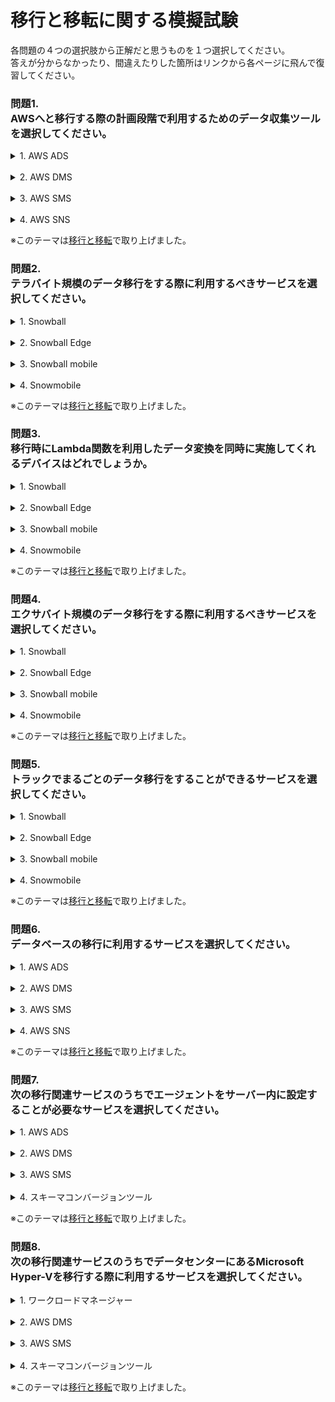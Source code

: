 # 移行と移転に関する模擬試験

各問題の４つの選択肢から正解だと思うものを１つ選択してください。  
答えが分からなかったり、間違えたりした箇所はリンクから各ページに飛んで復習してください。
### 問題1. <br/>AWSへと移行する際の計画段階で利用するためのデータ収集ツールを選択してください。
<details><summary>1. AWS ADS</summary>正解です。<br/>AWS Application Discovery Service では、オンプレミスのアプリケーションが自動的にプロファイルされるため、AWS へのアプリケーションの迅速かつ確実な移行計画がサポートされます。</details><br/>
<details><summary>2. AWS DMS</summary>2.は不正解です。<br/>AWS Application Discovery Service では、オンプレミスのアプリケーションが自動的にプロファイルされるため、AWS へのアプリケーションの迅速かつ確実な移行計画がサポートされます。</details><br/>
<details><summary>3. AWS SMS</summary>3.は不正解です。<br/>AWS Application Discovery Service では、オンプレミスのアプリケーションが自動的にプロファイルされるため、AWS へのアプリケーションの迅速かつ確実な移行計画がサポートされます。</details><br/>
<details><summary>4. AWS SNS</summary>4.は不正解です。<br/>AWS Application Discovery Service では、オンプレミスのアプリケーションが自動的にプロファイルされるため、AWS へのアプリケーションの迅速かつ確実な移行計画がサポートされます。</details>

※このテーマは[移行と移転](aws_cp_transition_and_relocation)で取り上げました。

### 問題2. <br/>テラバイト規模のデータ移行をする際に利用するべきサービスを選択してください。
<details><summary>1. Snowball</summary>1.は不正解です。<br/>Snowballでも移行は可能でしたが、現在はSnowball Edge の利用が推奨されています。</details><br/>
<details><summary>2. Snowball Edge</summary>正解です。<br/>Snowball Edge を使用すると、テラバイト規模のデータを 1 週間程度で移動できます。<br/>このサービスを使用することにより、データベース、バックアップ、アーカイブ、健康管理レコード、分析データセット、IoT センサーデータ、メディアコンテンツなどを移動できます。</details><br/>
<details><summary>3. Snowball mobile</summary>3.は不正解です。<br/>Snowball mobileというサービスはありません。</details><br/>
<details><summary>4. Snowmobile</summary>4.は不正解です。<br/>AWS Snowmobile は、超大容量データを AWS に移動するために使用できるエクサバイト規模のデータ転送サービスです。</details>

※このテーマは[移行と移転](aws_cp_transition_and_relocation)で取り上げました。

### 問題3. <br/>移行時にLambda関数を利用したデータ変換を同時に実施してくれるデバイスはどれでしょうか。
<details><summary>1. Snowball</summary>1.は不正解です。<br/>AWS Snowball Edge は特定の AWS 機能を対象に、オンボードのストレージと処理能力を搭載した Snowball タイプのデバイスです。<br/>AWS Snowball Edge デバイス ジョブの作成時に Python 言語の Lambda 関数を作成して Amazon S3 バケットに関連付けることができます。<br/>各関数は、アプライアンスに関連付けられたバケットで実行された Amazon S3 PUT オブジェクトアクションがあると常にトリガーされます。</details><br/>
<details><summary>2. Snowball Edge</summary>正解です。<br/>AWS Snowball Edge は特定の AWS 機能を対象に、オンボードのストレージと処理能力を搭載した Snowball タイプのデバイスです。<br/>AWS Snowball Edge デバイス ジョブの作成時に Python 言語の Lambda 関数を作成して Amazon S3 バケットに関連付けることができます。<br/>各関数は、アプライアンスに関連付けられたバケットで実行された Amazon S3 PUT オブジェクトアクションがあると常にトリガーされます。</details><br/>
<details><summary>3. Snowball mobile</summary>3.は不正解です。<br/>AWS Snowball Edge は特定の AWS 機能を対象に、オンボードのストレージと処理能力を搭載した Snowball タイプのデバイスです。<br/>AWS Snowball Edge デバイス ジョブの作成時に Python 言語の Lambda 関数を作成して Amazon S3 バケットに関連付けることができます。<br/>各関数は、アプライアンスに関連付けられたバケットで実行された Amazon S3 PUT オブジェクトアクションがあると常にトリガーされます。</details><br/>
<details><summary>4. Snowmobile</summary>4.は不正解です。<br/>AWS Snowball Edge は特定の AWS 機能を対象に、オンボードのストレージと処理能力を搭載した Snowball タイプのデバイスです。<br/>AWS Snowball Edge デバイス ジョブの作成時に Python 言語の Lambda 関数を作成して Amazon S3 バケットに関連付けることができます。<br/>各関数は、アプライアンスに関連付けられたバケットで実行された Amazon S3 PUT オブジェクトアクションがあると常にトリガーされます。</details>

※このテーマは[移行と移転](aws_cp_transition_and_relocation)で取り上げました。

### 問題4. <br/>エクサバイト規模のデータ移行をする際に利用するべきサービスを選択してください。
<details><summary>1. Snowball</summary>1.は不正解です。<br/>AWS Snowmobile は、超大容量データを AWS に移動するために使用できるエクサバイト規模のデータ転送サービスです。</details><br/>
<details><summary>2. Snowball Edge</summary>2.は不正解です。<br/>AWS Snowmobile は、超大容量データを AWS に移動するために使用できるエクサバイト規模のデータ転送サービスです。</details><br/>
<details><summary>3. Snowball mobile</summary>3.は不正解です。<br/>AWS Snowmobile は、超大容量データを AWS に移動するために使用できるエクサバイト規模のデータ転送サービスです。</details><br/>
<details><summary>4. Snowmobile</summary>正解です。<br/>AWS Snowmobile は、超大容量データを AWS に移動するために使用できるエクサバイト規模のデータ転送サービスです。</details>

※このテーマは[移行と移転](aws_cp_transition_and_relocation)で取り上げました。

### 問題5. <br/>トラックでまるごとのデータ移行をすることができるサービスを選択してください。
<details><summary>1. Snowball</summary>1.は不正解です。<br/>AWS Snowmobile は、超大容量データを AWS に移動するために使用できるエクサバイト規模のデータ転送サービスです。<br/>セミトレーラートラックが牽引する長さ 14 m の丈夫な輸送コンテナで、Snowmobile 1 台あたり 100 PB まで転送できます。<br/>Snowmobile を使うと、ビデオライブラリや画像リポジトリ、またはデータセンター全体まで、膨大な量のデータを簡単にクラウドに移動できます。<br/>Snowmobile でのデータ転送は、より安全かつ高速で、コスト効率の良い方法です。</details><br/>
<details><summary>2. Snowball Edge</summary>2.は不正解です。<br/>AWS Snowmobile は、超大容量データを AWS に移動するために使用できるエクサバイト規模のデータ転送サービスです。<br/>セミトレーラートラックが牽引する長さ 14 m の丈夫な輸送コンテナで、Snowmobile 1 台あたり 100 PB まで転送できます。<br/>Snowmobile を使うと、ビデオライブラリや画像リポジトリ、またはデータセンター全体まで、膨大な量のデータを簡単にクラウドに移動できます。<br/>Snowmobile でのデータ転送は、より安全かつ高速で、コスト効率の良い方法です。</details><br/>
<details><summary>3. Snowball mobile</summary>3.は不正解です。<br/>AWS Snowmobile は、超大容量データを AWS に移動するために使用できるエクサバイト規模のデータ転送サービスです。<br/>セミトレーラートラックが牽引する長さ 14 m の丈夫な輸送コンテナで、Snowmobile 1 台あたり 100 PB まで転送できます。<br/>Snowmobile を使うと、ビデオライブラリや画像リポジトリ、またはデータセンター全体まで、膨大な量のデータを簡単にクラウドに移動できます。<br/>Snowmobile でのデータ転送は、より安全かつ高速で、コスト効率の良い方法です。</details><br/>
<details><summary>4. Snowmobile</summary>正解です。<br/>AWS Snowmobile は、超大容量データを AWS に移動するために使用できるエクサバイト規模のデータ転送サービスです。<br/>セミトレーラートラックが牽引する長さ 14 m の丈夫な輸送コンテナで、Snowmobile 1 台あたり 100 PB まで転送できます。<br/>Snowmobile を使うと、ビデオライブラリや画像リポジトリ、またはデータセンター全体まで、膨大な量のデータを簡単にクラウドに移動できます。<br/>Snowmobile でのデータ転送は、より安全かつ高速で、コスト効率の良い方法です。</details>

※このテーマは[移行と移転](aws_cp_transition_and_relocation)で取り上げました。

### 問題6. <br/>データベースの移行に利用するサービスを選択してください。
<details><summary>1. AWS ADS</summary>1.は不正解です。<br/>AWS Database Migration Service (AWS DMS) は、リレーショナルデータベース、データウェアハウス、NoSQL データベース、他の種類のデータストアを移行しやすくするクラウドサービスです。<br/>AWS DMS を使用して、オンプレミスのインスタンス間 (AWS クラウドセットアップを使用)、またはクラウドセットアップとオンプレミスセットアップの組み合わせの間で、AWS クラウドにデータを移行できます。</details><br/>
<details><summary>2. AWS DMS</summary>正解です。<br/>AWS Database Migration Service (AWS DMS) は、リレーショナルデータベース、データウェアハウス、NoSQL データベース、他の種類のデータストアを移行しやすくするクラウドサービスです。<br/>AWS DMS を使用して、オンプレミスのインスタンス間 (AWS クラウドセットアップを使用)、またはクラウドセットアップとオンプレミスセットアップの組み合わせの間で、AWS クラウドにデータを移行できます。</details><br/>
<details><summary>3. AWS SMS</summary>3.は不正解です。<br/>AWS Database Migration Service (AWS DMS) は、リレーショナルデータベース、データウェアハウス、NoSQL データベース、他の種類のデータストアを移行しやすくするクラウドサービスです。<br/>AWS DMS を使用して、オンプレミスのインスタンス間 (AWS クラウドセットアップを使用)、またはクラウドセットアップとオンプレミスセットアップの組み合わせの間で、AWS クラウドにデータを移行できます。</details><br/>
<details><summary>4. AWS SNS</summary>4.は不正解です。<br/>AWS Database Migration Service (AWS DMS) は、リレーショナルデータベース、データウェアハウス、NoSQL データベース、他の種類のデータストアを移行しやすくするクラウドサービスです。<br/>AWS DMS を使用して、オンプレミスのインスタンス間 (AWS クラウドセットアップを使用)、またはクラウドセットアップとオンプレミスセットアップの組み合わせの間で、AWS クラウドにデータを移行できます。</details>

※このテーマは[移行と移転](aws_cp_transition_and_relocation)で取り上げました。

### 問題7. <br/>次の移行関連サービスのうちでエージェントをサーバー内に設定することが必要なサービスを選択してください。
<details><summary>1. AWS ADS</summary>正解です。<br/>AWS ADSではエージェントをサーバーに設置することで、サーバーの使用率データや依存関係のマッピングなどのデータを取得して、移行に必要な情報を収集します。</details><br/>
<details><summary>2. AWS DMS</summary>2.は不正解です。<br/>AWS ADSではエージェントをサーバーに設置することで、サーバーの使用率データや依存関係のマッピングなどのデータを取得して、移行に必要な情報を収集します。</details><br/>
<details><summary>3. AWS SMS</summary>3.は不正解です。<br/>AWS ADSではエージェントをサーバーに設置することで、サーバーの使用率データや依存関係のマッピングなどのデータを取得して、移行に必要な情報を収集します。</details><br/>
<details><summary>4. スキーマコンバージョンツール</summary>4.は不正解です。<br/>AWS ADSではエージェントをサーバーに設置することで、サーバーの使用率データや依存関係のマッピングなどのデータを取得して、移行に必要な情報を収集します。</details>

※このテーマは[移行と移転](aws_cp_transition_and_relocation)で取り上げました。

### 問題8. <br/>次の移行関連サービスのうちでデータセンターにあるMicrosoft Hyper-Vを移行する際に利用するサービスを選択してください。
<details><summary>1. ワークロードマネージャー</summary>1.は不正解です。<br/>AWS Server Migration Service は、オンプレミスの VMware vSphere、Microsoft Hyper-V/SCVMM、または Azure 仮想マシンの AWS クラウドへの移行を自動化します。<br/>AWS SMS は、サーバー仮想マシンをクラウドホストの Amazon マシンイメージ (AMI) として段階的にレプリケートし、Amazon EC2 にデプロイします。<br/>AMI を使用すると、クラウドベースのイメージを簡単にテストして更新した上で、本番稼働環境にデプロイできます。</details><br/>
<details><summary>2. AWS DMS</summary>2.は不正解です。<br/>AWS Server Migration Service は、オンプレミスの VMware vSphere、Microsoft Hyper-V/SCVMM、または Azure 仮想マシンの AWS クラウドへの移行を自動化します。<br/>AWS SMS は、サーバー仮想マシンをクラウドホストの Amazon マシンイメージ (AMI) として段階的にレプリケートし、Amazon EC2 にデプロイします。<br/>AMI を使用すると、クラウドベースのイメージを簡単にテストして更新した上で、本番稼働環境にデプロイできます。</details><br/>
<details><summary>3. AWS SMS</summary>正解です。<br/>AWS Server Migration Service は、オンプレミスの VMware vSphere、Microsoft Hyper-V/SCVMM、または Azure 仮想マシンの AWS クラウドへの移行を自動化します。<br/>AWS SMS は、サーバー仮想マシンをクラウドホストの Amazon マシンイメージ (AMI) として段階的にレプリケートし、Amazon EC2 にデプロイします。<br/>AMI を使用すると、クラウドベースのイメージを簡単にテストして更新した上で、本番稼働環境にデプロイできます。</details><br/>
<details><summary>4. スキーマコンバージョンツール</summary>4.は不正解です。<br/>AWS Server Migration Service は、オンプレミスの VMware vSphere、Microsoft Hyper-V/SCVMM、または Azure 仮想マシンの AWS クラウドへの移行を自動化します。<br/>AWS SMS は、サーバー仮想マシンをクラウドホストの Amazon マシンイメージ (AMI) として段階的にレプリケートし、Amazon EC2 にデプロイします。<br/>AMI を使用すると、クラウドベースのイメージを簡単にテストして更新した上で、本番稼働環境にデプロイできます。</details>

※このテーマは[移行と移転](aws_cp_transition_and_relocation)で取り上げました。